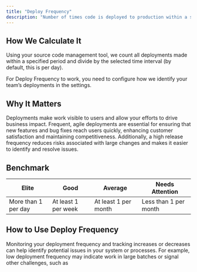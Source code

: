 ```yaml
---
title: "Deploy Frequency"
description: "Number of times code is deployed to production within a specified period"
---
```


## How We Calculate It

Using your source code management tool, we count all deployments made within a specified period and divide by the selected time interval (by default, this is per day).

<Info>
  For Deploy Frequency to work, you need to configure how we identify your
  team’s deployments in the settings.
</Info>

## Why It Matters

Deployments make work visible to users and allow your efforts to drive business impact. Frequent, agile deployments are essential for ensuring that new features and bug fixes reach users quickly, enhancing customer satisfaction and maintaining competitiveness. Additionally, a high release frequency reduces risks associated with large changes and makes it easier to identify and resolve issues.

## Benchmark

| Elite               | Good                | Average              | Needs Attention       |
| ------------------- | ------------------- | -------------------- | --------------------- |
| More than 1 per day | At least 1 per week | At least 1 per month | Less than 1 per month |

## How to Use Deploy Frequency

Monitoring your deployment frequency and tracking increases or decreases can help identify potential issues in your system or processes. For example, low deployment frequency may indicate work in large batches or signal other challenges, such as
